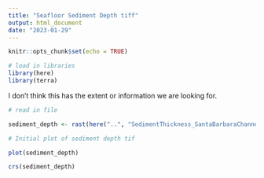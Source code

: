 ```yaml
---
title: "Seafloor Sediment Depth tiff"
output: html_document
date: "2023-01-29"
---
```


```r
knitr::opts_chunk$set(echo = TRUE)
```

```r
# load in libraries
library(here)
library(terra)
```

I don't think this has the extent or information we are looking for. 

```r
# read in file

sediment_depth <- rast(here("..", "SedimentThickness_SantaBarbaraChannel", "SedimentThickness_SantaBarbaraChannel.tif"))
```

```r
# Initial plot of sediment depth tif

plot(sediment_depth)

crs(sediment_depth)
```

